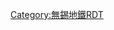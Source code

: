{{Routemap
|title=无锡地铁S1号线
|title-bg=#{{无锡地铁颜色|S1}}
|inline=<includeonly>1</includeonly>
|map=
uextENDEa~~ ~~ ~~ ~~预留延伸
uextBHF~~ ~~[[江阴外滩站|江阴外滩]]
uextBHF~~ ~~[[中山公园站 (无锡地铁)|中山公园]]
uextBHF~~ ~~[[南门站 (无锡地铁)|南门]]
uextBHF~~ ~~[[汽车客运站 (无锡地铁)|汽车客运站]]
\uextBHF!~HUB2\HUBc3~~ ~~[[江阴高铁站]]
LDER\exCONTgq\uexmtKRZ!~HUBc1\exBHFq!~HUBf+4\exCONTfq~~ ~~ ~~ ~~{{中国铁路名|盐泰锡常宜城际铁路}}
\exCONTgq\uexmtKRZ\exBHFq!~HUB\exCONTfq~~ ~~ ~~ ~~{{中国铁路名|苏南沿江铁路}}
\CONTgq\uxmtKRZ\BHFq!~HUBe\CONTfq~~ ~~ ~~ ~~{{中国铁路名|新长铁路}}
uexhtSTRe
uexhHST~~ ~~[[南闸站|南闸]]
uexKDSTaq!~lhSTRa@fq\uexhABZgr+r\~~ ~~ ~~ ~~花山车辆段
uexhHST~~ ~~[[江阴南站]]
uexhpHST~~ ~~[[青阳站|青阳]]
uexhBHF~~ ~~[[徐霞客站|徐霞客]]
uhKBHFxa~~ ~~[[堰桥站|堰桥]]~~{{无锡地铁线路链接|1|BOX|N}}
uhCONTf~~ ~~ ~~ ~~{{rmr|Licon=D|前往1号线}}
}}<noinclude>
{{Rdt intro|[[无锡地铁]][[无锡地铁S1号线|S1号线]]}}
[[Category:無錫地鐵RDT]]
</noinclude>